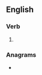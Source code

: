 ==English==

===Verb===
{{head|en|present participle}}

# {{present participle of|venerate|lang=en|nocat=1}}

===Anagrams===
* {{l|en|enervating}}